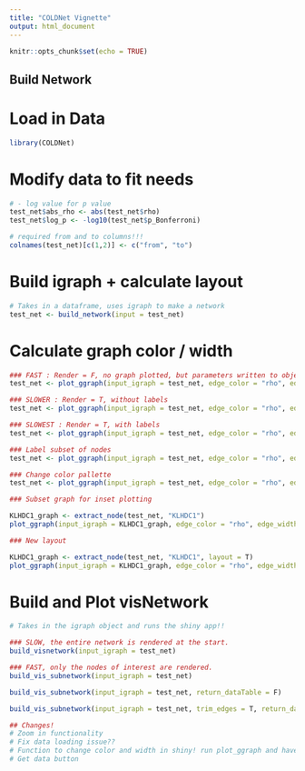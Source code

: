 ```yaml
---
title: "COLDNet Vignette"
output: html_document
---
```


```r
knitr::opts_chunk$set(echo = TRUE)
```

## Build Network

# Load in Data

```r
library(COLDNet)
```

# Modify data to fit needs

```r
# - log value for p value
test_net$abs_rho <- abs(test_net$rho)
test_net$log_p <- -log10(test_net$p_Bonferroni)

# required from and to columns!!!
colnames(test_net)[c(1,2)] <- c("from", "to")
```

# Build igraph + calculate layout

```r
# Takes in a dataframe, uses igraph to make a network
test_net <- build_network(input = test_net)
```

# Calculate graph color / width

```r
### FAST : Render = F, no graph plotted, but parameters written to object
test_net <- plot_ggraph(input_igraph = test_net, edge_color = "rho", edge_width = "log_p", scale = "diverge", render = F)

### SLOWER : Render = T, without labels
test_net <- plot_ggraph(input_igraph = test_net, edge_color = "rho", edge_width = "log_p", scale = "diverge", render = T, label = F)

### SLOWEST : Render = T, with labels
test_net <- plot_ggraph(input_igraph = test_net, edge_color = "rho", edge_width = "log_p", scale = "diverge", render = T, label = T)

### Label subset of nodes
test_net <- plot_ggraph(input_igraph = test_net, edge_color = "rho", edge_width = "log_p", scale = "diverge", render = T, label = T, label_nodes = names(V(test_net))[1:10])

### Change color pallette
test_net <- plot_ggraph(input_igraph = test_net, edge_color = "rho", edge_width = "log_p", scale = "diverge", render = T, edge_colpal = c("gray", "yellow"))

### Subset graph for inset plotting

KLHDC1_graph <- extract_node(test_net, "KLHDC1")
plot_ggraph(input_igraph = KLHDC1_graph, edge_color = "rho", edge_width = "log_p", scale = "diverge", render = T, label = T)

### New layout

KLHDC1_graph <- extract_node(test_net, "KLHDC1", layout = T)
plot_ggraph(input_igraph = KLHDC1_graph, edge_color = "rho", edge_width = "log_p", scale = "diverge", render = T, label = T)

```

# Build and Plot visNetwork

```r
# Takes in the igraph object and runs the shiny app!!

### SLOW, the entire network is rendered at the start.
build_visnetwork(input_igraph = test_net)

### FAST, only the nodes of interest are rendered. 
build_vis_subnetwork(input_igraph = test_net)

build_vis_subnetwork(input_igraph = test_net, return_dataTable = F)

build_vis_subnetwork(input_igraph = test_net, trim_edges = T, return_dataTable = F)

## Changes!
# Zoom in functionality
# Fix data loading issue??
# Function to change color and width in shiny! run plot_ggraph and have it make new color_column each time
# Get data button
```
